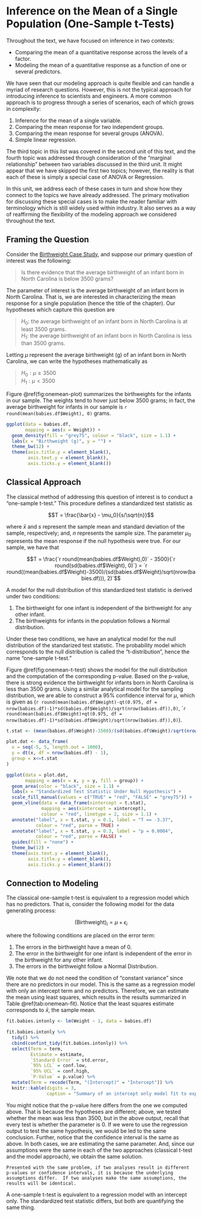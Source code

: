 # Inference on the Mean of a Single Population (One-Sample t-Tests) {#OneMean}

Throughout the text, we have focused on inference in two contexts:

  - Comparing the mean of a quantitative response across the levels of a factor.
  - Modeling the mean of a quantitative response as a function of one or several predictors.
  
We have seen that our modeling approach is quite flexible and can handle a myriad of research questions.  However, this is not the typical approach for introducing inference to scientists and engineers.  A more common approach is to progress through a series of scenarios, each of which grows in complexity:

  1.  Inference for the mean of a single variable.
  2.  Comparing the mean response for two independent groups.
  3.  Comparing the mean response for several groups (ANOVA).
  4.  Simple linear regression.
  
The third topic in this list was covered in the second unit of this text, and the fourth topic was addressed through consideration of the "marginal relationship" between two variables discussed in the third unit.  It might appear that we have skipped the first two topics; however, the reality is that each of these is simply a special case of ANOVA or Regression.  

In this unit, we address each of these cases in turn and show how they connect to the topics we have already addressed.  The primary motivation for discussing these special cases is to make the reader familiar with terminology which is still widely used within industry.  It also serves as a way of reaffirming the flexibility of the modeling approach we considered throughout the text.


## Framing the Question
Consider the [Birthweight Case Study](#CaseBabies), and suppose our primary question of interest was the following:

  > Is there evidence that the average birthweight of an infant born in North Carolina is below 3500 grams?
  
The parameter of interest is the average birthweight of an infant born in North Carolina.  That is, we are interested in characterizing the mean response for a single population (hence the title of the chapter).  Our hypotheses which capture this question are

  > $H_0:$ the average birthweight of an infant born in North Carolina is at least 3500 grams.  
  > $H_1:$ the average birthweight of an infant born in North Carolina is less than 3500 grams.
  
Letting $\mu$ represent the average birthweight (g) of an infant born in North Carolina, we can write the hypotheses mathematically as

  > $H_0: \mu \geq 3500$  
  > $H_1: \mu < 3500$
  
Figure \@ref(fig:onemean-plot) summarizes the birthweights for the infants in our sample.  The weights tend to hover just below 3500 grams; in fact, the average birthweight for infants in our sample is `r round(mean(babies.df$Weight), 0)` grams.

```r
ggplot(data = babies.df,
       mapping = aes(x = Weight)) +
  geom_density(fill = "grey75", colour = "black", size = 1.1) +
  labs(x = "Birthweight (g)", y = "") +
  theme_bw(12) +
  theme(axis.title.y = element_blank(),
        axis.text.y = element_blank(),
        axis.ticks.y = element_blank())
```


## Classical Approach
The classical method of addressing this question of interest is to conduct a "one-sample t-test."  This procedure defines a standardized test statistic as

$$T = \frac{\bar{x} - \mu_0}{s/\sqrt{n}}$$

where $\bar{x}$ and $s$ represent the sample mean and standard deviation of the sample, respectively; and, $n$ represents the sample size.  The parameter $\mu_0$ represents the mean response if the null hypothesis were true.  For our sample, we have that

$$T = \frac{`r round(mean(babies.df$Weight),0)` - 3500}{`r round(sd(babies.df$Weight), 0)`} = `r round((mean(babies.df$Weight)-3500)/(sd(babies.df$Weight)/sqrt(nrow(babies.df))), 2)`$$

A model for the null distribution of this standardized test statistic is derived under two conditions:

  1.  The birthweight for one infant is independent of the birthweight for any other infant.
  2.  The birthweights for infants in the population follows a Normal distribution.
  
Under these two conditions, we have an analytical model for the null distribution of the standarized test statistic.  The probability model which corresponds to the null distribution is called the "t-distribution", hence the name "one-sample t-test."  

Figure \@ref(fig:onemean-t-test) shows the model for the null distribution and the computation of the corresponding p-value.  Based on the p-value, there is strong evidence the birthweight for infants born in North Carolina is less than 3500 grams.  Using a similar analytical model for the sampling distribution, we are able to construct a 95% confidence interval for $\mu$, which is given as (`r round(mean(babies.df$Weight)-qt(0.975, df = nrow(babies.df)-1)*sd(babies.df$Weight)/sqrt(nrow(babies.df)),0)`, ``r round(mean(babies.df$Weight)+qt(0.975, df = nrow(babies.df)-1)*sd(babies.df$Weight)/sqrt(nrow(babies.df)),0)`).

```r
t.stat <- (mean(babies.df$Weight)-3500)/(sd(babies.df$Weight)/sqrt(nrow(babies.df)))

plot.dat <- data_frame(
  x = seq(-5, 5, length.out = 1000),
  y = dt(x, df = nrow(babies.df) - 1),
  group = x<=t.stat
)

ggplot(data = plot.dat,
       mapping = aes(x = x, y = y, fill = group)) +
  geom_area(color = "black", size = 1.1) +
  labs(x = "Standardized Test Statistic Under Null Hypothesis") +
  scale_fill_manual(values = c("TRUE" = "red", "FALSE" = "grey75")) +
  geom_vline(data = data_frame(xintercept = t.stat),
             mapping = aes(xintercept = xintercept),
             colour = "red", linetype = 2, size = 1.1) +
  annotate("label", x = t.stat, y = 0.1, label = "T == -3.37", 
           colour = "red", parse = TRUE) +
  annotate("label", x = t.stat, y = 0.3, label = "p = 0.0004", 
           colour = "red", parse = FALSE) +
  guides(fill = "none") +
  theme_bw(12) +
  theme(axis.text.y = element_blank(),
        axis.title.y = element_blank(),
        axis.ticks.y = element_blank())
```

## Connection to Modeling
The classical one-sample t-test is equivalent to a regression model which has no predictors.  That is, consider the following model for the data generating process:

$$(\text{Birthweight})_i = \mu + \epsilon_i$$

where the following conditions are placed on the error term:

  1.  The errors in the birthweight have a mean of 0.
  2.  The error in the birthweight for one infant is independent of the error in the birthweight for any other infant.
  3.  The errors in the birthweight follow a Normal Distribution.
  
We note that we do not need the condition of "constant variance" since there are no predictors in our model.  This is the same as a regression model with only an intercept term and no predictors.  Therefore, we can estimate the mean using least squares, which results in the results summarized in Table \@ref(tab:onemean-fit).  Notice that the least squares estimate corresponds to $\bar{x}$, the sample mean.

```r
fit.babies.intonly <- lm(Weight ~ 1, data = babies.df)

fit.babies.intonly %>%
  tidy() %>%
  cbind(confint_tidy(fit.babies.intonly)) %>%
  select(Term = term,
         Estimate = estimate,
         `Standard Error` = std.error,
         `95% LCL` = conf.low,
         `95% UCL` = conf.high,
         `P-Value` = p.value) %>%
  mutate(Term = recode(Term, "(Intercept)" = "Intercept")) %>%
  knitr::kable(digits = 3,
               caption = "Summary of an intercept only model fit to explain the birthweight of babies in our sample.")
```

You might notice that the p-value here differs from the one we computed above.  That is because the hypotheses are different; above, we tested whether the mean was less than 3500, but in the above output, recall that every test is whether the parameter is 0.  If we were to use the regression output to test the same hypothesis, we would be led to the same conclusion.  Further, notice that the confidence interval is the same as above.  In both cases, we are estimating the same parameter.  And, since our assumptions were the same in each of the two approaches (classical t-test and the model approach), we obtain the same solution.

```block2
Presented with the same problem, if two analyses result in different p-values or confidence intervals, it is because the underlying assumptions differ.  If two analyses make the same assumptions, the results will be identical.
```

A one-sample t-test is equivalent to a regression model with an intercept only.  The standardized test statistic differs, but both are quantifying the same thing.
